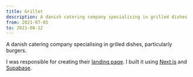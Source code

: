 ```yaml
---
title: Grillet
description: A danish catering company specialising in grilled dishes
from: 2021-07-05
to: 2021-08-12
---
```


A danish catering company specialising in grilled dishes, particularly burgers.

I was responsible for creating their [landing page](https://grillet.dk). I built it using [Next.js](https://nextjs.org) and [Supabase](https://supabase.io).
